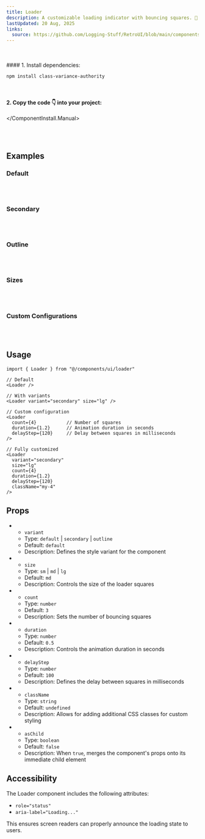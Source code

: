```yaml
---
title: Loader
description: A customizable loading indicator with bouncing squares. 🔄
lastUpdated: 20 Aug, 2025
links:
  source: https://github.com/Logging-Stuff/RetroUI/blob/main/components/retroui/Loader.tsx
---
```


<ComponentShowcase name="loader-style-default" />
<br />
<br />

<ComponentInstall>
  <ComponentInstall.Cli npmCommand="npx shadcn@latest add @retroui/loader" />
  <ComponentInstall.Manual>
#### 1. Install dependencies:

```sh
npm install class-variance-authority
```

<br />

#### 2. Copy the code 👇 into your project:

<ComponentSource name="loader" />

  </ComponentInstall.Manual>
</ComponentInstall>

<br />
<br />

## Examples

### Default

<ComponentShowcase name="loader-style-default" />
<br />
<br />

### Secondary

<ComponentShowcase name="loader-style-solid" />
<br />
<br />

### Outline

<ComponentShowcase name="loader-style-outline" />
<br />
<br />

### Sizes

<ComponentShowcase name="loader-style-sizes" />
<br />
<br />

### Custom Configurations

<ComponentShowcase name="loader-style-custom" />
<br />
<br />

## Usage

```tsx
import { Loader } from "@/components/ui/loader"

// Default
<Loader />

// With variants
<Loader variant="secondary" size="lg" />

// Custom configuration
<Loader
  count={4}           // Number of squares
  duration={1.2}      // Animation duration in seconds
  delayStep={120}     // Delay between squares in milliseconds
/>

// Fully customized
<Loader
  variant="secondary"
  size="lg"
  count={4}
  duration={1.2}
  delayStep={120}
  className="my-4"
/>
```

## Props

- - `variant`

  * Type: `default` | `secondary` | `outline`
  * Default: `default`
  * Description: Defines the style variant for the component

- - `size`

  * Type: `sm` | `md` | `lg`
  * Default: `md`
  * Description: Controls the size of the loader squares

- - `count`

  * Type: `number`
  * Default: `3`
  * Description: Sets the number of bouncing squares

- - `duration`

  * Type: `number`
  * Default: `0.5`
  * Description: Controls the animation duration in seconds

- - `delayStep`

  * Type: `number`
  * Default: `100`
  * Description: Defines the delay between squares in milliseconds

- - `className`

  * Type: `string`
  * Default: `undefined`
  * Description: Allows for adding additional CSS classes for custom styling

- - `asChild`
  * Type: `boolean`
  * Default: `false`
  * Description: When `true`, merges the component's props onto its immediate child element

## Accessibility

The Loader component includes the following attributes:

- `role="status"`
- `aria-label="Loading..."`

This ensures screen readers can properly announce the loading state to users.

